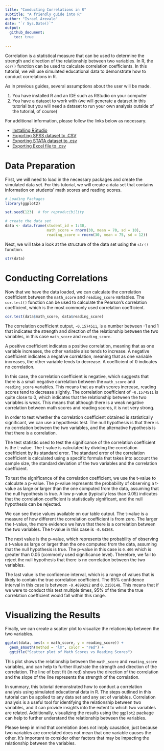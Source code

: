 ```yaml
---
title: "Conducting Correlations in R"
subtitle: "A friendly guide into R"
author: "Israel Arevalo"
date: "`r Sys.Date()`"
output: 
  github_document:
    toc: true
    
---
```



Correlation is a statistical measure that can be used to determine the strength and direction of the relationship between two variables. In R, the `cor()` function can be used to calculate correlation coefficients. In this tutorial, we will use simulated educational data to demonstrate how to conduct correlations in R.

As in previous guides, several assumptions about the user will be made.

1.  You have installed R and an IDE such as RStudio on your computer
2.  You have a dataset to work with (we will generate a dataset in this
    tutorial but you will need a dataset to run your own analysis
    outside of the tutorial, of course)

For additional information, please follow the links below as necessary.

- [Installing
  RStudio](https://rstudio-education.github.io/hopr/starting.html)
- [Exporting SPSS dataset to
  .CSV](https://www.ibm.com/docs/en/spss-statistics/beta?topic=files-exporting-datasets)
- [Exporting STATA dataset to
  .csv](https://stats.oarc.ucla.edu/stata/faq/how-do-i-export-stata-dta-files-to-comma-separated-files/)
- [Exporting Excel file to
  .csv](https://support.microsoft.com/en-us/office/import-or-export-text-txt-or-csv-files-5250ac4c-663c-47ce-937b-339e391393ba)


# Data Preparation

First, we will need to load in the necessary packages and create the simulated data set. For this tutorial, we will create a data set that contains information on students' math scores and reading scores.

```r

# Loading Packages
library(ggplot2)

```


```r

set.seed(123)  # for reproducibility

# create the data set
data <- data.frame(student_id = 1:30,
                   math_score = rnorm(30, mean = 70, sd = 10),
                   reading_score = rnorm(30, mean = 75, sd = 12))

```


Next, we will take a look at the structure of the data set using the `str()` function.

```r

str(data)

```

# Conducting Correlations

Now that we have the data loaded, we can calculate the correlation coefficient between the `math_score` and `reading_score` variables. The `cor.test()` function can be used to calculate the Pearson's correlation coefficient, which is the most commonly used correlation coefficient.

```r

cor.test(data$math_score, data$reading_score)


```

The correlation coefficient output, `-0.1574511`, is a number between -1 and 1 that indicates the strength and direction of the relationship between the two variables, in this case `math_score` and `reading_score`.

A positive coefficient indicates a positive correlation, meaning that as one variable increases, the other variable also tends to increase. A negative coefficient indicates a negative correlation, meaning that as one variable increases, the other variable tends to decrease. A coefficient of 0 indicates no correlation.

In this case, the correlation coefficient is negative, which suggests that there is a small negative correlation between the `math_score` and `reading_score` variables. This means that as math scores increase, reading scores tend to decrease slightly. The correlation coefficient of `-0.1574511` is quite close to 0, which indicates that the relationship between the two variables is weak. This means that although there is a weak negative correlation between math scores and reading scores, it is not very strong.

In order to test whether the correlation coefficient obtained is statistically significant, we can use a hypothesis test. The null hypothesis is that there is no correlation between the two variables, and the alternative hypothesis is that there is a correlation.

The test statistic used to test the significance of the correlation coefficient is the t-value. The t-value is calculated by dividing the correlation coefficient by its standard error. The standard error of the correlation coefficient is calculated using a specific formula that takes into account the sample size, the standard deviation of the two variables and the correlation coefficient.

To test the significance of the correlation coefficient, we use the t-value to calculate a p-value. The p-value represents the probability of observing a t-value as large or larger than the one computed from the data, assuming that the null hypothesis is true. A low p-value (typically less than 0.05) indicates that the correlation coefficient is statistically significant, and the null hypothesis can be rejected.

We can see these values available on our table output. The t-value is a measure of how different the correlation coefficient is from zero. The larger the t-value, the more evidence we have that there is a correlation between the two variables. The t-value in this case is `-0.84368`.

The next value is the p-value, which represents the probability of observing a t-value as large or larger than the one computed from the data, assuming that the null hypothesis is true. The p-value in this case is `0.406` which is greater than 0.05 (commonly used significance level). Therefore, we fail to reject the null hypothesis that there is no correlation between the two variables.

The last value is the confidence interval, which is a range of values that is likely to contain the true correlation coefficient. The 95% confidence interval in this case is between `-0.4899292` and `0.2150148`. This means that if we were to conduct this test multiple times, 95% of the time the true correlation coefficient would fall within this range.


# Visualizing the Results

Finally, we can create a scatter plot to visualize the relationship between the two variables.

```r

ggplot(data, aes(x = math_score, y = reading_score)) +
  geom_smooth(method = "lm", color = "red") +
  ggtitle("Scatter plot of Math Scores vs Reading Scores")

```

This plot shows the relationship between the `math_score` and `reading_score` variables, and can help to further illustrate the strength and direction of the correlation. The line of best fit (in red) shows the direction of the correlation and the slope of the line represents the strength of the correlation.

In summary, this tutorial demonstrated how to conduct a correlation analysis using simulated educational data in R. The steps outlined in this tutorial can be applied to any data set and any set of variables. Correlation analysis is a useful tool for identifying the relationship between two variables, and it can provide insights into the extent to which two variables are related. Additionally, visualizing the results using the `ggplot2` package can help to further understand the relationship between the variables.

Please keep in mind that correlation does not imply causation, just because two variables are correlated does not mean that one variable causes the other. It's important to consider other factors that may be impacting the relationship between the variables.
